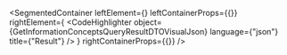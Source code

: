 
<SegmentedContainer
  leftElement={<GetInformationConceptsQueryResultDTODesc />}
  leftContainerProps={{}}
  rightElement={
    <CodeHighlighter
      object={GetInformationConceptsQueryResultDTOVisualJson}
      language={"json"}
      title={"Result"}
    />
  }
  rightContainerProps={{}}
/>
